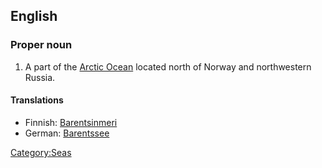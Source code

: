==English==

===Proper noun===
{{en-proper noun}}

# A part of the [[Arctic Ocean]] located north of Norway and northwestern Russia. 

====Translations====
{{top}}
*Finnish: [[Barentsinmeri]]
*German: [[Barentssee]] {{f}}
{{bottom}}

[[Category:Seas]]
